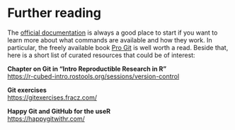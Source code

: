 # Further reading

The [official documentation](https://git-scm.com/docs){target="_blank"} is always a good place to start if you want to learn more about what commands are available and how they work. In particular, the freely available book [Pro Git]( https://git-scm.com/book/en/v2){target="_blank"} is well worth a read. Beside that, here is a short list of curated resources that could be of interest:

**Chapter on Git in "Intro Reproductible Research in R"**<br>
<https://r-cubed-intro.rostools.org/sessions/version-control>{target="_blank"}

**Git exercises**<br>
<https://gitexercises.fracz.com/>{target="_blank"}

**Happy Git and GitHub for the useR**<br>
<https://happygitwithr.com/>{target="_blank"}
